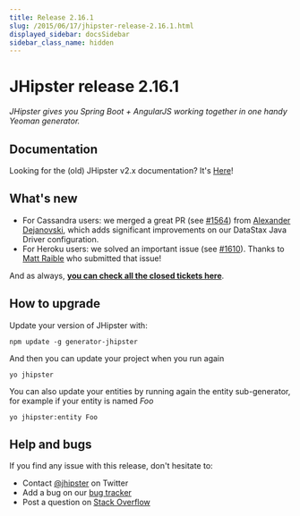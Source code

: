```yaml
---
title: Release 2.16.1
slug: /2015/06/17/jhipster-release-2.16.1.html
displayed_sidebar: docsSidebar
sidebar_class_name: hidden
---
```


JHipster release 2.16.1
==================

*JHipster gives you Spring Boot + AngularJS working together in one handy Yeoman generator.*

Documentation
----------

Looking for the (old) JHipster v2.x documentation? It's [Here](/documentation-archive)!

What's new
----------

- For Cassandra users: we merged a great PR (see [#1564](https://github.com/jhipster/generator-jhipster/pull/1564)) from [Alexander Dejanovski](https://twitter.com/alexanderDeja), which adds significant improvements on our DataStax Java Driver configuration.
- For Heroku users: we solved an important issue (see [#1610](https://github.com/jhipster/generator-jhipster/issues/1610)). Thanks to [Matt Raible](https://twitter.com/mraible) who submitted that issue!

And as always, __[you can check all the closed tickets here](https://github.com/jhipster/generator-jhipster/issues?q=milestone%3A2.16.1+is%3Aclosed)__.

How to upgrade
------------

Update your version of JHipster with:

```
npm update -g generator-jhipster
```

And then you can update your project when you run again

```
yo jhipster
```

You can also update your entities by running again the entity sub-generator, for example if your entity is named _Foo_

```
yo jhipster:entity Foo
```

Help and bugs
--------------

If you find any issue with this release, don't hesitate to:

- Contact [@jhipster](https://twitter.com/jhipster) on Twitter
- Add a bug on our [bug tracker](https://github.com/jhipster/generator-jhipster/issues?state=open)
- Post a question on [Stack Overflow](http://stackoverflow.com/tags/jhipster/info)
